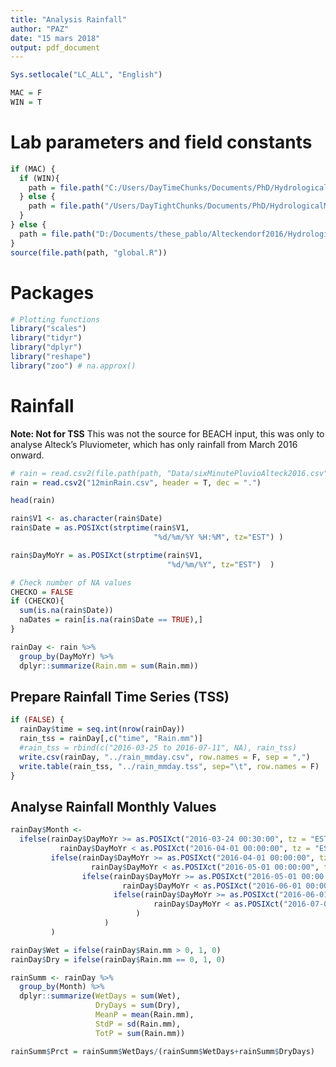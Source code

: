 ```yaml
---
title: "Analysis Rainfall"
author: "PAZ"
date: "15 mars 2018"
output: pdf_document
---
```


```r
Sys.setlocale("LC_ALL", "English")

MAC = F
WIN = T
```


# Lab parameters and field constants

```r
if (MAC) {
  if (WIN){
    path = file.path("C:/Users/DayTimeChunks/Documents/PhD/HydrologicalMonitoring")
  } else {
    path = file.path("/Users/DayTightChunks/Documents/PhD/HydrologicalMonitoring")
  }
} else {
  path = file.path("D:/Documents/these_pablo/Alteckendorf2016/HydrologicalMonitoring")
}
source(file.path(path, "global.R"))
```


# Packages

```r

# Plotting functions
library("scales")
library("tidyr")
library("dplyr")
library("reshape")
library("zoo") # na.approx()

```


# Rainfall

**Note: Not for TSS**
This was not the source for BEACH input, this was only to analyse Alteck's Pluviometer, which has only rainfall from March 2016 onward.

```r
# rain = read.csv2(file.path(path, "Data/sixMinutePluvioAlteck2016.csv"), header = F)
rain = read.csv2("12minRain.csv", header = T, dec = ".")

head(rain)

rain$V1 <- as.character(rain$Date)
rain$Date = as.POSIXct(strptime(rain$V1,
                                "%d/%m/%Y %H:%M", tz="EST") )

rain$DayMoYr = as.POSIXct(strptime(rain$V1,
                                   "%d/%m/%Y", tz="EST")  ) 

# Check number of NA values
CHECKO = FALSE
if (CHECKO){
  sum(is.na(rain$Date))
  naDates = rain[is.na(rain$Date == TRUE),]  
}

rainDay <- rain %>%
  group_by(DayMoYr) %>%
  dplyr::summarize(Rain.mm = sum(Rain.mm))
```

## Prepare Rainfall Time Series (TSS)

```r
if (FALSE) {
  rainDay$time = seq.int(nrow(rainDay)) 
  rain_tss = rainDay[,c("time", "Rain.mm")] 
  #rain_tss = rbind(c("2016-03-25 to 2016-07-11", NA), rain_tss)
  write.csv(rainDay, "../rain_mmday.csv", row.names = F, sep = ",")
  write.table(rain_tss, "../rain_mmday.tss", sep="\t", row.names = F)  
}

```

## Analyse Rainfall Monthly Values

```r
rainDay$Month <- 
  ifelse(rainDay$DayMoYr >= as.POSIXct("2016-03-24 00:30:00", tz = "EST") &
           rainDay$DayMoYr < as.POSIXct("2016-04-01 00:00:00", tz = "EST"), "March",
         ifelse(rainDay$DayMoYr >= as.POSIXct("2016-04-01 00:00:00", tz = "EST") &
                  rainDay$DayMoYr < as.POSIXct("2016-05-01 00:00:00", tz = "EST"), "April",
                ifelse(rainDay$DayMoYr >= as.POSIXct("2016-05-01 00:00:00", tz = "EST") &
                         rainDay$DayMoYr < as.POSIXct("2016-06-01 00:00:00", tz = "EST"), "May",
                       ifelse(rainDay$DayMoYr >= as.POSIXct("2016-06-01 00:00:00", tz = "EST") & 
                                rainDay$DayMoYr < as.POSIXct("2016-07-01 00:00:00", tz = "EST"), "June", "July" )
                            )
                     )
         )

rainDay$Wet = ifelse(rainDay$Rain.mm > 0, 1, 0)
rainDay$Dry = ifelse(rainDay$Rain.mm == 0, 1, 0)

rainSumm <- rainDay %>%
  group_by(Month) %>%
  dplyr::summarize(WetDays = sum(Wet),
                   DryDays = sum(Dry),
                   MeanP = mean(Rain.mm),
                   StdP = sd(Rain.mm),
                   TotP = sum(Rain.mm))

rainSumm$Prct = rainSumm$WetDays/(rainSumm$WetDays+rainSumm$DryDays)
```